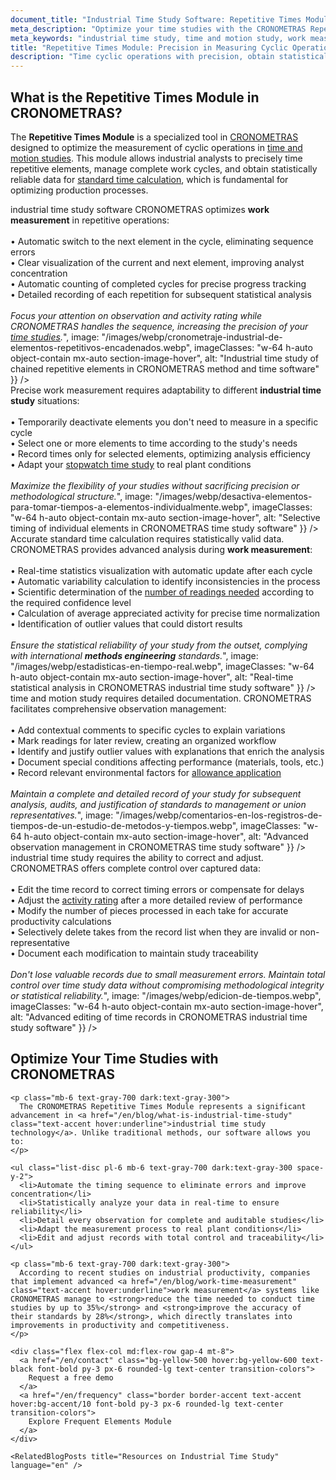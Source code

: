 ```yaml
---
document_title: "Industrial Time Study Software: Repetitive Times Module for Method and Time Studies | CRONOMETRAS"
meta_description: "Optimize your time studies with the CRONOMETRAS Repetitive Times module. Measure cyclic operations precisely, get real-time statistical analysis, and advanced observation management."
meta_keywords: "industrial time study, time and motion study, work measurement, standard time, repetitive times, work cycles, statistical analysis, variability, statistical reliability, industrial time study software, cyclic operations, industrial productivity"
title: "Repetitive Times Module: Precision in Measuring Cyclic Operations"
description: "Time cyclic operations with precision, obtain statistically reliable results, and optimize your time studies with real-time analysis."
---
```


<div class="bg-white dark:bg-gray-800 rounded-lg shadow-lg p-8 mb-12">
  <h2 class="text-2xl font-bold mb-4 text-gray-800 dark:text-white">What is the Repetitive Times Module in CRONOMETRAS?</h2>

  <p class="mb-6 text-gray-700 dark:text-gray-300">
    The <strong>Repetitive Times Module</strong> is a specialized tool in <a href="/en/features" class="text-accent hover:underline">CRONOMETRAS</a> designed to optimize the measurement of cyclic operations in <a href="/en/blog/what-is-time-and-motion-study" class="text-accent hover:underline">time and motion studies</a>. This module allows industrial analysts to precisely time repetitive elements, manage complete work cycles, and obtain statistically reliable data for <a href="/en/blog/importance-of-standard-time-productivity-profitability" class="text-accent hover:underline">standard time calculation</a>, which is fundamental for optimizing production processes.
  </p>
</div>

<Section
  section={{
    title: "Automated Cyclic Time Study for Accurate Time Studies",
    content: "The <strong>industrial time study software</strong> CRONOMETRAS optimizes <strong>work measurement</strong> in repetitive operations:<br/><br/>• Automatic switch to the next element in the cycle, eliminating sequence errors<br/>• Clear visualization of the current and next element, improving analyst concentration<br/>• Automatic counting of completed cycles for precise progress tracking<br/>• Detailed recording of each repetition for subsequent statistical analysis<br/><br/><i>Focus your attention on observation and activity rating while CRONOMETRAS handles the sequence, increasing the precision of your <a href='/en/blog/importance-of-work-time-study' class='text-accent hover:underline'>time studies</a>.</i>",
    image: "/images/webp/cronometraje-industrial-de-elementos-repetitivos-encadenados.webp",
    imageClasses: "w-64 h-auto object-contain mx-auto section-image-hover",
    alt: "Industrial time study of chained repetitive elements in CRONOMETRAS method and time software"
  }}
/>


<Section
  section={{
    title: "Selective Element Time Study for Flexible Studies",
    content: "<strong>Precise work measurement</strong> requires adaptability to different <strong>industrial time study</strong> situations:<br/><br/>• Temporarily deactivate elements you don't need to measure in a specific cycle<br/>• Select one or more elements to time according to the study's needs<br/>• Record times only for selected elements, optimizing analysis efficiency<br/>• Adapt your <a href='/en/blog/how-to-conduct-a-time-and-motion-study-with-stopwatch' class='text-accent hover:underline'>stopwatch time study</a> to real plant conditions<br/><br/><i>Maximize the flexibility of your studies without sacrificing precision or methodological structure.</i>",
    image: "/images/webp/desactiva-elementos-para-tomar-tiempos-a-elementos-individualmente.webp",
    imageClasses: "w-64 h-auto object-contain mx-auto section-image-hover",
    alt: "Selective timing of individual elements in CRONOMETRAS time study software"
  }}
/>

<Section
  section={{
    title: "Real-Time Statistical Analysis for Reliable Time Studies",
    content: "<strong>Accurate standard time calculation</strong> requires statistically valid data. CRONOMETRAS provides advanced analysis during <strong>work measurement</strong>:<br/><br/>• Real-time statistics visualization with automatic update after each cycle<br/>• Automatic variability calculation to identify inconsistencies in the process<br/>• Scientific determination of the <a href='/en/blog/number-of-observations-required-in-industrial-time-study' class='text-accent hover:underline'>number of readings needed</a> according to the required confidence level<br/>• Calculation of average appreciated activity for precise time normalization<br/>• Identification of outlier values that could distort results<br/><br/><i>Ensure the statistical reliability of your study from the outset, complying with international <strong>methods engineering</strong> standards.</i>",
    image: "/images/webp/estadisticas-en-tiempo-real.webp",
    imageClasses: "w-64 h-auto object-contain mx-auto section-image-hover",
    alt: "Real-time statistical analysis in CRONOMETRAS industrial time study software"
  }}
/>

<Section
  section={{
    title: "Advanced Observation Management for Documented Time Studies",
    content: "A professional <strong>time and motion study</strong> requires detailed documentation. CRONOMETRAS facilitates comprehensive observation management:<br/><br/>• Add contextual comments to specific cycles to explain variations<br/>• Mark readings for later review, creating an organized workflow<br/>• Identify and justify outlier values with explanations that enrich the analysis<br/>• Document special conditions affecting performance (materials, tools, etc.)<br/>• Record relevant environmental factors for <a href='/en/blog/application-of-ilo-allowances' class='text-accent hover:underline'>allowance application</a><br/><br/><i>Maintain a complete and detailed record of your study for subsequent analysis, audits, and justification of standards to management or union representatives.</i>",
    image: "/images/webp/comentarios-en-los-registros-de-tiempos-de-un-estudio-de-metodos-y-tiempos.webp",
    imageClasses: "w-64 h-auto object-contain mx-auto section-image-hover",
    alt: "Advanced observation management in CRONOMETRAS time study software"
  }}
/>

<Section
  section={{
    title: "Total Control in Record Editing for Accurate Time Studies",
    content: "Precision in <strong>industrial time study</strong> requires the ability to correct and adjust. CRONOMETRAS offers complete control over captured data:<br/><br/>• Edit the time record to correct timing errors or compensate for delays<br/>• Adjust the <a href='/en/blog/activity-rating-in-industrial-time-study' class='text-accent hover:underline'>activity rating</a> after a more detailed review of performance<br/>• Modify the number of pieces processed in each take for accurate productivity calculations<br/>• Selectively delete takes from the record list when they are invalid or non-representative<br/>• Document each modification to maintain study traceability<br/><br/><i>Don't lose valuable records due to small measurement errors. Maintain total control over time study data without compromising methodological integrity or statistical reliability.</i>",
    image: "/images/webp/edicion-de-tiempos.webp",
    imageClasses: "w-64 h-auto object-contain mx-auto section-image-hover",
    alt: "Advanced editing of time records in CRONOMETRAS industrial time study software"
  }}
/>

<div class="container mx-auto my-12 px-4">
  <div class="bg-white dark:bg-gray-800 rounded-lg shadow-lg p-8">
    <h2 class="text-2xl font-bold mb-6 text-gray-800 dark:text-white">Optimize Your Time Studies with CRONOMETRAS</h2>

    <p class="mb-6 text-gray-700 dark:text-gray-300">
      The CRONOMETRAS Repetitive Times Module represents a significant advancement in <a href="/en/blog/what-is-industrial-time-study" class="text-accent hover:underline">industrial time study technology</a>. Unlike traditional methods, our software allows you to:
    </p>

    <ul class="list-disc pl-6 mb-6 text-gray-700 dark:text-gray-300 space-y-2">
      <li>Automate the timing sequence to eliminate errors and improve concentration</li>
      <li>Statistically analyze your data in real-time to ensure reliability</li>
      <li>Detail every observation for complete and auditable studies</li>
      <li>Adapt the measurement process to real plant conditions</li>
      <li>Edit and adjust records with total control and traceability</li>
    </ul>

    <p class="mb-6 text-gray-700 dark:text-gray-300">
      According to recent studies on industrial productivity, companies that implement advanced <a href="/en/blog/work-time-measurement" class="text-accent hover:underline">work measurement</a> systems like CRONOMETRAS manage to <strong>reduce the time needed to conduct time studies by up to 35%</strong> and <strong>improve the accuracy of their standards by 28%</strong>, which directly translates into improvements in productivity and competitiveness.
    </p>

    <div class="flex flex-col md:flex-row gap-4 mt-8">
      <a href="/en/contact" class="bg-yellow-500 hover:bg-yellow-600 text-black font-bold py-3 px-6 rounded-lg text-center transition-colors">
        Request a free demo
      </a>
      <a href="/en/frequency" class="border border-accent text-accent hover:bg-accent/10 font-bold py-3 px-6 rounded-lg text-center transition-colors">
        Explore Frequent Elements Module
      </a>
    </div>

    <RelatedBlogPosts title="Resources on Industrial Time Study" language="en" />
  </div>
</div>